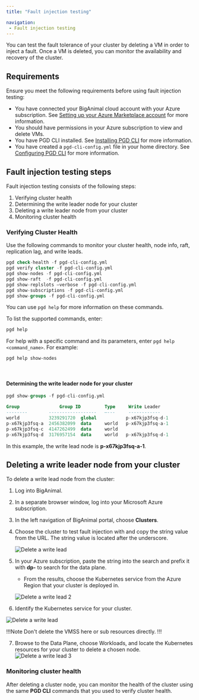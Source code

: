 ```yaml
---
title: "Fault injection testing"

navigation:
 - Fault injection testing
---
```


You can test the fault tolerance of your cluster by deleting a VM in order to inject a fault. Once a VM is deleted, you can monitor 
the availability and recovery of the cluster.

## Requirements

Ensure you meet the following requirements before using fault injection testing:

+ You have connected your BigAnimal cloud account with your Azure subscription.  See [Setting up your Azure Marketplace account](/biganimal/latest/getting_started/02_azure_market_setup/) for more information.
+ You should have permissions in your Azure subscription to view and delete VMs.
+ You have PGD CLI installed.  See [Installing PGD CLI](/pgd/latest/cli/installing_cli/#) for more information. 
+ You have created a `pgd-cli-config.yml` file in your home directory.  See [Configuring PGD CLI](/pgd/latest/cli/configuring_cli/) for more information.

## Fault injection testing steps

Fault injection testing consists of the following steps:

1. Verifying cluster health
2. Determining the write leader node for your cluster
3. Deleting a write leader node from your cluster
4. Monitoring cluster health

### Verifying Cluster Health

Use the following commands to monitor your cluster health, node info, raft, replication lag, and write leads.  

```sql
pgd check-health -f pgd-cli-config.yml
pgd verify cluster -f pgd-cli-config.yml
pgd show-nodes -f pgd-cli-config.yml
pgd show-raft  -f pgd-cli-config.yml
pgd show-replslots –verbose -f pgd-cli-config.yml
pgd show-subscriptions -f pgd-cli-config.yml
pgd show-groups -f pgd-cli-config.yml
```

You can use `pgd help` for more information on these commands.

To list the supported commands, enter:

```sh
pgd help
```

For help with a specific command and its parameters, enter `pgd help <command_name>`. For example:

```sh
pgd help show-nodes
```

&nbsp;
#### Determining the write leader node for your cluster


```sql
pgd show-groups -f pgd-cli-config.yml

Group               Group ID         Type     Write Leader     
--------        ------------------   —---     ------------     
world           3239291720  global           p-x67kjp3fsq-d-1 
p-x67kjp3fsq-a  2456382099  data     world   p-x67kjp3fsq-a-1 
p-x67kjp3fsq-c  4147262499  data     world                    
p-x67kjp3fsq-d  3176957154  data     world   p-x67kjp3fsq-d-1
```
In this example, the write lead node is **p-x67kjp3fsq-a-1**.


## Deleting a write leader node from your cluster

To delete a write lead node from the cluster:
1. Log into BigAnimal.
2. In a separate browser window, log into your Microsoft Azure subscription.
3. In the left navigation of BigAnimal portal, choose **Clusters**. 
4. Choose the cluster to test fault injection with and copy the string value from the URL. The string value is located after the underscore.  

     ![Delete a write lead](images/biganimal_faultinjectiontest_1.png)


5. In your Azure subscription, paste the string into the search and prefix it with **dp-** to search for the data plane.  
   * From the results, choose the Kubernetes service from the Azure Region that your cluster is deployed in.

   ![Delete a write lead 2](images/biganimal_faultinjectiontest_2.png)
&nbsp;

6. Identify the Kubernetes service for your cluster.

 ![Delete a write lead](images/biganimal_faultinjectiontest_4.png)


!!!Note
Don't delete the VMSS here or sub resources directly.
!!!

7. Browse to the Data Plane, choose Workloads, and locate the Kubernetes resources for your cluster to delete a chosen node.
![Delete a write lead 3](images/biganimal_faultinjectiontest_3.png)


### Monitoring cluster health

After deleting a cluster node, you can monitor the health of the cluster using the same **PGD CLI** commands that you used to verify cluster health.

